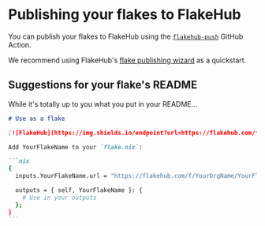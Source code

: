# Publishing your flakes to FlakeHub

You can publish your flakes to FlakeHub using the [`flakehub-push`][action] GitHub Action.

We recommend using FlakeHub's [flake publishing wizard][wizard] as a quickstart.

## Suggestions for your flake's README

While it's totally up to you what you put in your README...

````markdown
# Use as a flake

[![FlakeHub](https://img.shields.io/endpoint?url=https://flakehub.com/f/YourOrgName/YourFlakeName/badge)](https://flakehub.com/flake/YourOrgName/YourFlakeName)

Add YourFlakeName to your `flake.nix`:

```nix
{
  inputs.YourFlakeName.url = "https://flakehub.com/f/YourOrgName/YourFlakeName/*.tar.gz";

  outputs = { self, YourFlakeName }: {
    # Use in your outputs
  };
}
```
````

[action]: https://github.com/DeterminateSystems/flakehub-push
[wizard]: /new
